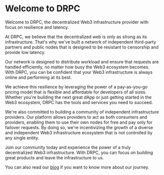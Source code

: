 # Welcome to DRPC

Welcome to DRPC, the decentralized Web3 infrastructure provider with focus on resilience and latency.

At DRPC, we believe that the decentralized web is only as strong as its infrastructure. That's why we've built a network of independent third-party partners and public nodes that is designed to be resistant to censorship and provide low latency.

Our network is designed to distribute workload and ensure that requests are handled efficiently, no matter how busy the Web3 ecosystem becomes. With DRPC, you can be confident that your Web3 infrastructure is always online and performing at its best.

We achieve this resilience by leveraging the power of a pay-as-you-go pricing model that is flexible and affordable for developers of all sizes. Whether you're building the next great dApp or just getting started in the Web3 ecosystem, DRPC has the tools and services you need to succeed.

We're also committed to building a community of independent infrastructure providers. Our platform allows providers to act as both consumers and providers, enabling them to use their own nodes for free and pay only for failover requests. By doing so, we're incentivizing the growth of a diverse and independent Web3 infrastructure ecosystem that is not controlled by any single entity.

Join our community today and experience the power of a truly decentralized Web3 infrastructure. With DRPC, you can focus on building great products and leave the infrastructure to us.

You can also read our [blog](http://blog.drpc.org) if you want to know more about our journey.
